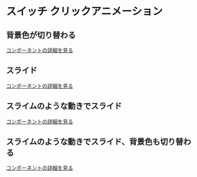 # スイッチ クリックアニメーション


## 背景色が切り替わる

<Story id="click-switch--movecolor" />

[コンポーネントの詳細を見る](/story/click-switch--movecolor)

## スライド

<Story id="click-switch--move" />

[コンポーネントの詳細を見る](/story/click-switch--move)

## スライムのような動きでスライド

<Story id="click-switch--slide" />

[コンポーネントの詳細を見る](/story/click-switch--slide)

## スライムのような動きでスライド、背景色も切り替わる

<Story id="click-switch--slidecolor" />

[コンポーネントの詳細を見る](/story/click-switch--slidecolor)
